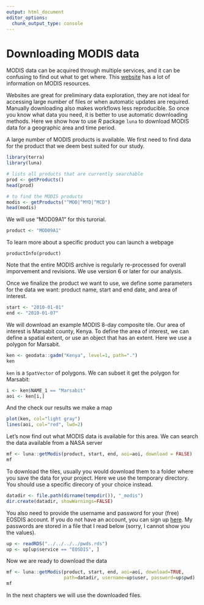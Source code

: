 ```yaml
---
output: html_document
editor_options: 
  chunk_output_type: console
---
```

# Downloading MODIS data


MODIS data can be acquired through multiple services, and it can be confusing to find out what to get where. This [website](https://modis.gsfc.nasa.gov/tools/) has a lot of information on MODIS resources. 

Websites are great for preliminary data exploration, they are not ideal for accessing large number of files or when automatic updates are required. Manually downloading also makes workflows less reproducible. So once you know what data you need, it is better to use automatic downloading methods. Here we show how to use *R* package `luna` to download MODIS data for a geographic area and time period. 

A large number of MODIS products is available. We first need to find data for the product that we deem best suited for our study.

```r
library(terra)
library(luna)

# lists all products that are currently searchable
prod <- getProducts() 
head(prod)

# to find the MODIS products
modis <- getProducts("^MOD|^MYD|^MCD")
head(modis)
```

We will use "MOD09A1" for this turorial.

```r
product <- "MOD09A1"
```

To learn more about a specific product you can launch a webpage

```
productInfo(product)
```

Note that the entire MODIS archive is regularly re-processed for overall imporvement and revisions. We use version 6 or later for our analysis.

Once we finalize the product we want to use, we define some parameters for the data we want: product name, start and end date, and area of interest.

```r
start <- "2010-01-01" 
end <- "2010-01-07"
```

We will download an example MODIS 8-day composite tile. Our area of interest is Marsabit county, Kenya. To define the area of interest, we can define a spatial extent, or use an object that has an extent. Here we use a polygon for Marsabit.


```r
ken <- geodata::gadm("Kenya", level=1, path=".") 
ken
```

`ken` is a `SpatVector` of polygons. We can subset it get the polygon for Marsabit:

```r
i <- ken$NAME_1 == "Marsabit"
aoi <- ken[i,]
```

And the check our results we make a map

```r
plot(ken, col="light gray")
lines(aoi, col="red", lwd=2)
```

Let's now find out what MODIS data is available for this area. We can search the data available from a NASA server

```r
mf <- luna::getModis(product, start, end, aoi=aoi, download = FALSE)
mf
```

To download the tiles, usually you would download them to a folder where you save the data for your project. Here we use the temporary directory. You should use a specific direcory of your choice instead.

```r
datadir <- file.path(dirname(tempdir()), "_modis")
dir.create(datadir, showWarnings=FALSE)
```

You also need to provide the username and password for your (free) EOSDIS account. If you do not have an account, you can sign up [here](https://urs.earthdata.nasa.gov/users/new). My passwords are stored in a file that I read below (sorry, I cannot show you the values).

```r
up <- readRDS("../../../../pwds.rds")
up <- up[up$service == "EOSDIS", ]
```

Now we are ready to download the data

```r
mf <- luna::getModis(product, start, end, aoi=aoi, download=TRUE,
                     path=datadir, username=up$user, password=up$pwd)
mf
```

In the next chapters we will use the downloaded files. 